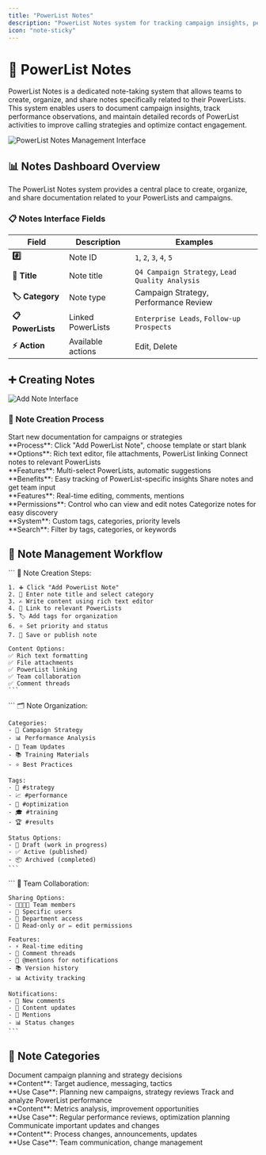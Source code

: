```yaml
---
title: "PowerList Notes"
description: "PowerList Notes system for tracking campaign insights, performance observations, and team collaboration on contact lists"
icon: "note-sticky"
---
```


# 📝 PowerList Notes 
PowerList Notes is a dedicated note-taking system that allows teams to create, organize, and share notes specifically related to their PowerLists. This system enables users to document campaign insights, track performance observations, and maintain detailed records of PowerList activities to improve calling strategies and optimize contact engagement.

<img
  src="/images/manage/powerlist-notes/overview.png"
  alt="PowerList Notes Management Interface"
  className="rounded-lg border shadow-sm"
/>

## 📊 Notes Dashboard Overview

The PowerList Notes system provides a central place to create, organize, and share documentation related to your PowerLists and campaigns.


### 📋 Notes Interface Fields

| Field | Description | Examples |
|-------|-------------|----------|
| **#️⃣** | Note ID | `1`, `2`, `3`, `4`, `5` |
| **📰 Title** | Note title | `Q4 Campaign Strategy`, `Lead Quality Analysis` |
| **🏷️ Category** | Note type | Campaign Strategy, Performance Review |
| **📋 PowerLists** | Linked PowerLists | `Enterprise Leads`, `Follow-up Prospects` |
| **⚡ Action** | Available actions | Edit, Delete|

## ➕ Creating Notes

<img
  src="/images/manage/powerlist-notes/add-powerlist.png"
  alt="Add Note Interface"
  className="rounded-lg border shadow-sm"
/>

### 🚀 Note Creation Process

<CardGroup cols={2}>
  <Card title="Create New Note" icon="plus">
    Start new documentation for campaigns or strategies
    <br />**Process**: Click "Add PowerList Note", choose template or start blank
    <br />**Options**: Rich text editor, file attachments, PowerList linking
  </Card>
  
  <Card title="Link to PowerLists" icon="link">
    Connect notes to relevant PowerLists
    <br />**Features**: Multi-select PowerLists, automatic suggestions
    <br />**Benefits**: Easy tracking of PowerList-specific insights
  </Card>
  
  <Card title="Collaborate with Team" icon="users">
    Share notes and get team input
    <br />**Features**: Real-time editing, comments, mentions
    <br />**Permissions**: Control who can view and edit notes
  </Card>
  
  <Card title="Organize with Tags" icon="tags">
    Categorize notes for easy discovery
    <br />**System**: Custom tags, categories, priority levels
    <br />**Search**: Filter by tags, categories, or keywords
  </Card>
</CardGroup>

## 🔄 Note Management Workflow

<Tabs>
  <Tab title="Creating Notes">
    ```
    📝 Note Creation Steps:
    
    1. ➕ Click "Add PowerList Note"
    2. 📝 Enter note title and select category
    3. ✍️ Write content using rich text editor
    4. 🔗 Link to relevant PowerLists
    5. 🏷️ Add tags for organization
    6. ⭐ Set priority and status
    7. 💾 Save or publish note
    
    Content Options:
    ✅ Rich text formatting
    ✅ File attachments
    ✅ PowerList linking
    ✅ Team collaboration
    ✅ Comment threads
    ```
  </Tab>
  
  <Tab title="Organization">
    ```
    🗂️ Note Organization:
    
    Categories:
    - 🎯 Campaign Strategy
    - 📊 Performance Analysis
    - 📢 Team Updates
    - 📚 Training Materials
    - ⭐ Best Practices
    
    Tags:
    - 🎯 #strategy
    - 📈 #performance
    - 🔧 #optimization
    - 🎓 #training
    - 🏆 #results
    
    Status Options:
    - 📝 Draft (work in progress)
    - ✅ Active (published)
    - 📦 Archived (completed)
    ```
  </Tab>
  
  <Tab title="Collaboration">
    ```
    👥 Team Collaboration:
    
    Sharing Options:
    - 👨‍👩‍👧‍👦 Team members
    - 👤 Specific users
    - 🏢 Department access
    - 👀 Read-only or ✏️ edit permissions
    
    Features:
    - ⚡ Real-time editing
    - 💬 Comment threads
    - 📢 @mentions for notifications
    - 📚 Version history
    - 📊 Activity tracking
    
    Notifications:
    - 💬 New comments
    - 🔄 Content updates
    - 📢 Mentions
    - 📊 Status changes
    ```
  </Tab>
</Tabs>

## 📂 Note Categories

<CardGroup cols={2}>
  <Card title="Campaign Strategy" icon="chess">
    Document campaign planning and strategy decisions
    <br />**Content**: Target audience, messaging, tactics
    <br />**Use Case**: Planning new campaigns, strategy reviews
  </Card>
  
  <Card title="Performance Analysis" icon="chart-line">
    Track and analyze PowerList performance
    <br />**Content**: Metrics analysis, improvement opportunities
    <br />**Use Case**: Regular performance reviews, optimization planning
  </Card>
 
  <Card title="Team Updates" icon="bullhorn">
    Communicate important updates and changes
    <br />**Content**: Process changes, announcements, updates
    <br />**Use Case**: Team communication, change management
  </Card>
</CardGroup>

